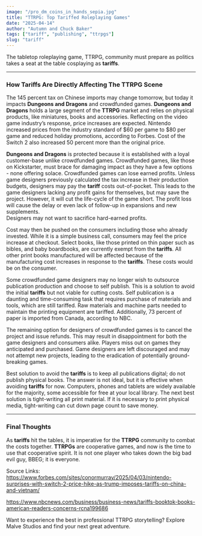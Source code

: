 ```yaml
---
image: "/pro_dm_coins_in_hands_sepia.jpg"
title: "TTRPG: Top Tariffed Roleplaying Games"
date: "2025-04-14"
author: "Autumn and Chuck Baker"
tags: ["tariff", "publishing", "ttrpgs"]
slug: "tariff"
---
```


The tabletop roleplaying game, TTRPG, community must prepare as politics takes a seat at the table cosplaying as <strong>tariffs</strong>.

---

<h3><strong>How Tariffs Are Directly Affecting The TTRPG Scene</strong></h3>
The 145 percent tax on Chinese imports may change tomorrow, but today it impacts <strong>Dungeons and Dragons</strong> and crowdfunded games. 
<strong>Dungeons and Dragons</strong> holds a large segment of the <strong>TTRPG</strong> market and relies on physical products, like miniatures, books and accessories. 
Reflecting on the video game industry’s response, price increases are expected.
Nintendo increased prices from the industry standard of $60 per game to $80 per game and reduced holiday promotions, according to Forbes. Cost of the Switch 2 also increased 50 percent more than the original price. 

<strong>Dungeons and Dragons</strong> is protected because it is established with a loyal customer-base unlike crowdfunded games. Crowdfunded games, like those on Kickstarter, must brace for damaging impact as they have a few options - none offering solace. 
Crowdfunded games can lose earned profits. Unless game designers previously calculated the tax increase in their production budgets, designers may pay the <strong>tariff</strong> costs out-of-pocket. This leads to the game designers lacking any profit gains for themselves, but may save the project. However, it will cut the life-cycle of the game short. The profit loss will cause the delay or even lack of follow-up in expansions and new supplements.  
Designers may not want to sacrifice hard-earned profits. 

Cost may then be pushed on the consumers including those who already invested. While it is a simple business call, consumers may feel the price increase at checkout. 
Select books, like those printed on thin paper such as bibles, and baby boardbooks, are currently exempt from the <strong>tariffs</strong>. All other print books manufactured will be affected because of the manufacturing cost increases in response to the <strong>tariffs</strong>. These costs would be on the consumer.

Some crowdfunded game designers may no longer wish to outsource publication production and choose to self publish. This is a solution to avoid the initial <strong>tariffs</strong> but not viable for cutting costs. Self publication is a daunting and time-consuming task that requires purchase of materials and tools, which are still tariffed. 
Raw materials and machine parts needed to maintain the printing equipment are tariffed. Additionally, 73 percent of paper is imported from Canada, according to NBC. 

The remaining option for designers of crowdfunded games is to cancel the project and issue refunds. This may result in disappointment for both the game designers and consumers alike. Players miss out on games they anticipated and purchased. Game designers are left discouraged and may not attempt new projects, leading to the eradication of potentially ground-breaking games. 

Best solution to avoid the <strong>tariffs</strong> is to keep all publications digital; do not publish physical books. The answer is not ideal, but it is effective when avoiding <strong>tariffs</strong> for now. Computers, phones and tablets are widely available for the majority, some accessible for free at your local library. 
The next best solution is tight-writing all print material. If it is necessary to print physical media, tight-writing can cut down page count to save money. 


---

<h3><strong>Final Thoughts</strong></h3> As <strong>tariffs</strong> hit the tables, it is imperative for the <strong>TTRPG</strong> community to combat the costs together. <strong>TTRPGs</strong> are cooperative games, and now is the time to use that cooperative spirit. It is not one player who takes down the big bad evil guy, BBEG; it is everyone. 
  
Source Links:
https://www.forbes.com/sites/conormurray/2025/04/03/nintendo-surprises-with-switch-2-price-hike-as-trump-imposes-tariffs-on-china-and-vietnam/

https://www.nbcnews.com/business/business-news/tariffs-booktok-books-american-readers-concerns-rcna199686

Want to experience the best in professional TTRPG storytelling? Explore Malve Studios and find your next great adventure.

